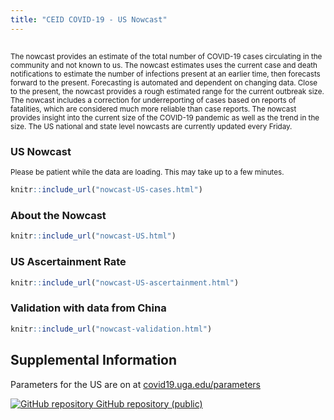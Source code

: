```yaml
---
title: "CEID COVID-19 - US Nowcast"
---
```

<p id="disclaimer"></p>

## {.tabset .tabset-fade}

<small>The nowcast provides an estimate of the total number of COVID-19 cases circulating in the community and not known to us. The nowcast estimates uses the current case and death notifications to estimate the number of infections present at an earlier time, then forecasts forward to the present. Forecasting is automated and dependent on changing data. Close to the present, the nowcast provides a rough estimated range for the current outbreak size. The nowcast includes a correction for underreporting of cases based on reports of fatalities, which are considered much more reliable than case reports. The nowcast provides insight into the current size of the COVID-19 pandemic as well as the trend in the size. The US national and state level nowcasts are currently updated every Friday.</small>

### US Nowcast
<small>Please be patient while the data are loading. This may take up to a few minutes.</small>
```r
knitr::include_url("nowcast-US-cases.html")
```
<script>iFrameResize({ log: false }, '#nowcast-case-reports')</script>
<!-- <script>reloadOnVisible('nowcast-case-reports')</script> -->
<!-- ### US Nowcast from fatalities -->

<!-- ```{r echo=FALSE, out.extra='id="nowcast-fatalities" scrolling="no" width="100%"'} -->
<!-- knitr::include_url("nowcast-US-fatalities.html") -->
<!-- ``` -->
<!-- <script>iFrameResize({ log: false }, '#nowcast-fatalities')</script> -->

### About the Nowcast

```r
knitr::include_url("nowcast-US.html")
```
<script>iFrameResize({ log: false }, '#nowcast-algorithm')</script>
<script>reloadOnVisible('nowcast-algorithm')</script>

### US Ascertainment Rate

```r
knitr::include_url("nowcast-US-ascertainment.html")
```
<script>iFrameResize({ log: false }, '#nowcast-ascertainment')</script>
<script>reloadOnVisible('nowcast-ascertainment')</script>

### Validation with data from China
```r
knitr::include_url("nowcast-validation.html")
```
<script>iFrameResize({ log: false }, '#nowcast-validation')</script>
<script>reloadOnVisible('nowcast-validation')</script>

## Supplemental Information
  
<div class="container-frames">

Parameters for the US are on at [covid19.uga.edu/parameters](http://covid19.uga.edu/parameters)


<!--Preprint: [download]() -->
  
<p>
  <a href="https://github.com/CEIDatUGA/ncov-nowcast" taget="_blank">
  <img src="images/GitHub-Mark-64px.png" id="github-icon" alt="GitHub repository"/>
  GitHub repository (public)
  </a>
</p>
  
</div>
  
  
  